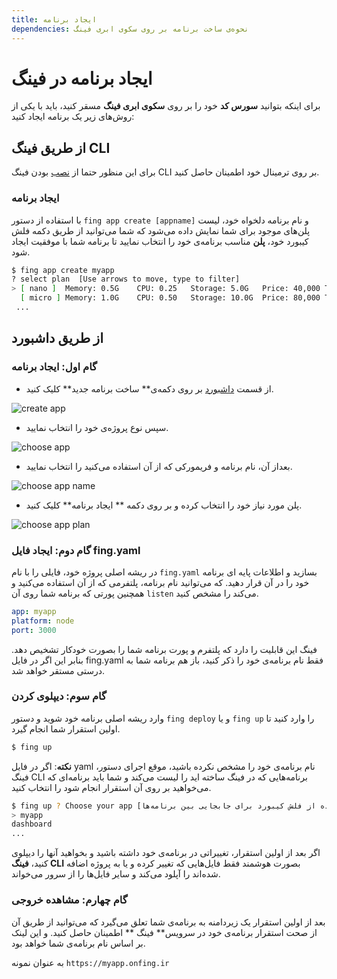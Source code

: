 ```yaml
---
title: ایجاد برنامه
dependencies: نحوه‌ی ساخت برنامه بر روی سکوی ابری فینگ
---
```



# ایجاد برنامه در فینگ

برای اینکه بتوانید **سورس کد** خود را بر روی **سکوی ابری فینگ** مسقر کنید، باید با یکی از روش‌های زیر یک برنامه ایجاد کنید:

## از طریق فینگ‌ CLI

برای این منظور حتما از [نصب](/quickstart/installation) بودن فینگ ‌CLI بر روی ترمینال خود اطمینان حاصل کنید.

### ایجاد برنامه

با استفاده از دستور `fing app create [appname]` و نام برنامه دلخواه خود، لیست پلن‌های موجود برای شما نمایش داده می‌شود که شما می‌توانید از طریق دکمه فلش کیبورد خود، **پلن**‌ مناسب برنامه‌ی خود را انتخاب نمایید تا برنامه شما با موفقیت ایجاد شود.

```bash
$ fing app create myapp
? select plan  [Use arrows to move, type to filter]
> [ nano ]	Memory: 0.5G	CPU: 0.25	Storage: 5.0G	Price: 40,000 Tomans
  [ micro ]	Memory: 1.0G	CPU: 0.50	Storage: 10.0G	Price: 80,000 Tomans
 ...

```

## از طریق داشبورد

### گام اول: ایجاد برنامه
- از قسمت ‌[داشبورد](https://cloud.fing.ir) بر روی دکمه‌ی** ساخت برنامه جدید** کلیک کنید. 

![create app](/images/create-app.jpg)

- سپس نوع پروژه‌ی خود را انتخاب نمایید.

![choose app](/images/choose-app.jpg)

- بعداز آن، نام برنامه و فریمورکی که از آن استفاده می‌کنید را انتخاب نمایید.

![choose app name](/images/choose-app-name.jpg)

- پلن مورد نیاز خود را انتخاب کرده و بر روی دکمه ** ایجاد برنامه** کلیک کنید.

![choose app plan](/images/choose-plan.jpg)

### گام دوم: ایجاد فایل fing.yaml

در ریشه اصلی پروژه خود، فایلی را با نام `fing.yaml` بسازید و اطلاعات پایه ای برنامه خود را در آن قرار دهید. که می‌توانید نام برنامه، پلتفرمی که از آن استفاده می‌کنید و همچنین پورتی که برنامه شما روی آن `listen` می‌کند را مشخص کنید.

```yaml
app: myapp
platform: node
port: 3000
```

<Notice variant="info">
  فینگ این قابلیت را دارد که پلتفرم و پورت برنامه شما را بصورت خودکار تشخیص دهد.
  بنابر این اگر در فایل fing.yaml فقط نام برنامه‌ی خود را ذکر کنید، باز هم
  برنامه شما به درستی مستقر خواهد شد.
</Notice>

### گام سوم: دیپلوی کردن

وارد ریشه اصلی برنامه خود شوید و دستور `fing deploy` و یا `fing up` را وارد کنید تا اولین استقرار شما انجام گیرد.

```bash
$ fing up
```

<Notice variant="info">
  <strong>نکته</strong>: اگر در فایل yaml نام برنامه‌ی خود را مشخص نکرده باشید،
  موقع اجرای دستور، فینگ CLI برنامه‌هایی که در فینگ ساخته اید را لیست می‌کند و
  شما باید برنامه‌ای که می‌خواهید بر روی آن استقرار انجام شود را انتخاب کنید.
</Notice>

```bash
$ fing up ? Choose your app [استفاده از فلش کیبورد برای جابجایی بین برنامه‌ها]
> myapp
dashboard
...
```

<Notice variant="info">
  اگر بعد از اولین استقرار، تغییراتی در برنامه‌ی خود داشته باشید و بخواهید آنها
  را دیپلوی کنید، <strong>فینگ CLI</strong> بصورت هوشمند فقط فایل‌هایی که تغییر
  کرده و یا به پروژه اضافه شده‌اند را آپلود می‌کند و سایر فایل‌ها را از سرور
  می‌خواند.
</Notice>

### گام چهارم: مشاهده خروجی

بعد از اولین استقرار یک زیردامنه به برنامه‌ی شما تعلق می‌گیرد که می‌توانید از طریق آن از صحت استقرار برنامه‌ی خود در سرویس** فینگ ** اطمینان حاصل کنید. و این لینک بر اساس نام برنامه‌ی شما خواهد بود.

به عنوان نمونه
`https://myapp.onfing.ir`
